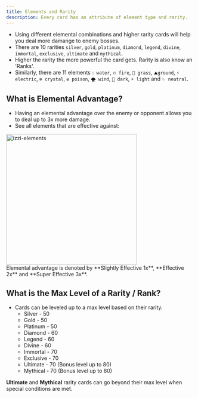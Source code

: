 ```yaml
---
title: Elements and Rarity
description: Every card has an attribute of element type and rarity.
---
```

- Using different elemental combinations and higher rarity cards will help you deal more damange to enemy bosses.
- There are 10 rarities `silver`, `gold`, `platinum`, `diamond`, `legend`, `divine`, `immortal`, `exclusive`, `ultimate` and `mythical`.
- Higher the rarity the more powerful the card gets.
<Note>Rarity is also know an 'Ranks'.</Note>
- Similarly, there are 11 elements `💧 water`, `🔥 fire`, `🍃 grass`, `⛰️ground`, `⚡ electric`, `❄ crystal`, `☢️ poison`,
`🌪 wind`, `🌙 dark`, `☀ light` and `✨ neutral`.

## What is Elemental Advantage?
- Having an elemental advantage over the enemy or opponent allows you to deal up to 3x more damage.
- See all elements that are effective against:
<div class="justify-center flex"><img src="../images/elements.png" alt="izzi-elements" width="350" /></div>
<Note>Elemental advantage is denoted by **Slightly Effective 1x**, **Effective 2x** and **Super Effective 3x**.</Note>

## What is the Max Level of a Rarity / Rank?
- Cards can be leveled up to a max level based on their rarity.
    - Silver - 50
    - Gold - 50
    - Platinum - 50
    - Diamond - 60
    - Legend - 60
    - Divine - 60
    - Immortal - 70
    - Exclusive - 70
    - Ultimate - 70 (Bonus level up to 80)
    - Mythical - 70 (Bonus level up to 80)

<Note>**Ultimate** and **Mythical** rarity cards can go beyond their max level when special conditions are met.</Note>